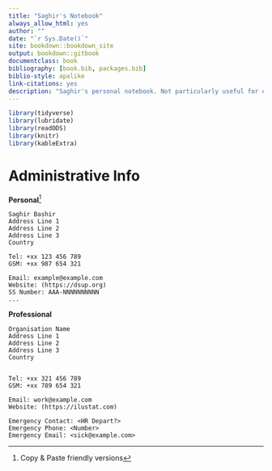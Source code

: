 ```yaml
--- 
title: "Saghir's Notebook"
always_allow_html: yes
author: ""
date: "`r Sys.Date()`"
site: bookdown::bookdown_site
output: bookdown::gitbook
documentclass: book
bibliography: [book.bib, packages.bib]
biblio-style: apalike
link-citations: yes
description: "Saghir's personal notebook. Not particularly useful for others."
---
```


```r
library(tidyverse)
library(lubridate)
library(readODS)
library(knitr)
library(kableExtra)
```

# Administrative Info

**Personal**[^copypaste]
```
Saghir Bashir
Address Line 1
Address Line 2
Address Line 3
Country

Tel: +xx 123 456 789
GSM: +xx 987 654 321

Email: example@example.com
Website: (https://dsup.org)
SS Number: AAA-NNNNNNNNNN
...
```

**Professional**
```
Organisation Name
Address Line 1
Address Line 2
Address Line 3
Country


Tel: +xx 321 456 789
GSM: +xx 789 654 321

Email: work@example.com
Website: (https://ilustat.com)

Emergency Contact: <HR Depart?>
Emergency Phone: <Number>
Emergency Email: <sick@example.com>
```


[^copypaste]: Copy & Paste friendly versions
